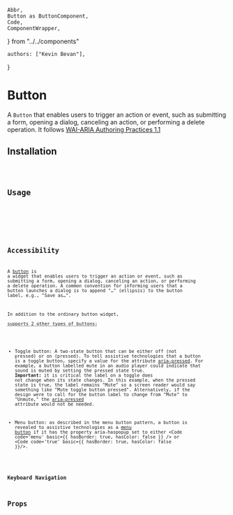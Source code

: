 	Abbr,
	Button as ButtonComponent,
	Code,
	ComponentWrapper,
} from "../../components"

	authors: ["Kevin Bevan"],
}

# Button

A `Button` that enables users to trigger an action or event, such as submitting a form, opening a dialog,
canceling an action, or performing a delete operation. It follows
[WAI-ARIA Authoring Practices 1.1](https://www.w3.org/TR/wai-aria-practices/#button)

## Installation

<Code code={codeSnippets.ButtonInstall} language='text' />

## Usage

<ComponentWrapper>
	<ButtonComponent text='Button' />
</ComponentWrapper>
<Code code={codeSnippets.Button} language='javascript' />

## Accessibility

A [button](https://www.w3.org/TR/wai-aria-1.1/#button) is a widget that enables users to trigger an action or event,
such as submitting a form, opening a dialog, canceling an
action, or performing a delete operation. A common convention
for informing users that a button launches a dialog is to append
"…" (ellipsis) to the button label, e.g., "Save as…".

In addition to the ordinary button widget, <Abbr text="WAI-ARIA" title='Accessible Rich Internet Applications'/> supports
2 other types of buttons:

-   Toggle button: A two-state button that can be either off (not pressed) or on (pressed). To tell assistive technologies
    that a button is a toggle button, specify a value for the attribute [aria-pressed](https://www.w3.org/TR/wai-aria-1.1/#button).
    For example, a button labelled mute in an audio player could indicate that sound is muted by setting the pressed state true.
    **Important:** it is critical the label on a toggle does not change when its state changes. In this example, when the pressed state
    is true, the label remains "Mute" so a screen reader would say something like "Mute toggle button pressed". Alternatively,
    if the design were to call for the button label to change from "Mute" to "Unmute," the [aria-pressed](https://www.w3.org/TR/wai-aria-1.1/#aria-haspopup) attribute would not be needed.

-   Menu button: as described in the menu button pattern, a button is revealed to assistive technologies as a
    [menu button](https://www.w3.org/TR/wai-aria-practices-1.1/#menubutton) if it has the property aria-haspopup set to either <Code code='menu' basic={{ hasBorder: true, hasColor: false }} /> or <Code code='true' basic={{ hasBorder: true, hasColor: false }}/>.

### Keyboard Navigation

## Props
